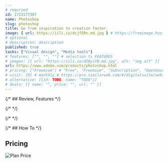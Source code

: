 ```yaml
---
# requried
id: 1723177307
name: Photoshop
slug: photoshop
title: Go from inspiration to creation faster.
image: { url: https://iili.io/dcjfERn.md.jpg } # https://freeimage.host/
# optional
# description: description
published: true
tasks: ["Visual design", "Media tools"]
# features: ["", "", ""] # selection.ts FEATURES
# images: [{ url: "https://iili.io/dI8yiYB.md.jpg", alt: "img alt" }]
url: https://www.adobe.com/products/photoshop.html
# pricing: ["Freemium"] # "Free", "Freemium", "Subscription", "OpenSource", "Paid"
# visit: [0] # monthly # https://pro.similarweb.com/#/digitalsuite/websiteanalysis/home
# alternative: [{id: TODO, name: "TODO"}]
# deals: [{ name: "", price: "", url: "" }]
---
```


{/* ## Review, Features */}

{/* <DetailYoutube videoId="" startTime={0} /> */}

{/* <Twitters ids=[] /> */}

{/* ## How To */}

## Pricing

<Img
  src="https://p140.p3.n0.cdn.zight.com/items/4guGwd17/a1d232bd-c221-46ef-8ab9-9b05649ba573.jpg"
  alt="Plan Price"
/>
